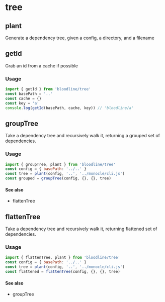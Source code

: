 # tree



## plant

Generate a dependency tree, given a config, a directory, and a filename


## getId

Grab an id from a cache if possible

### Usage
```js
import { getId } from 'bloodline/tree'
const basePath = '..'
const cache = {}
const key = 'a'
console.log(getId(basePath, cache, key)) // 'bloodline/a'
```

## groupTree

Take a dependency tree and recursively walk it, returning a grouped set of dependencies.

### Usage
```js
import { groupTree, plant } from 'bloodline/tree'
const config = { basePath: '../..' }
const tree = plant(config, '..', '../monocle/cli.js')
const grouped = groupTree(config, {}, {}, tree)
```

#### See also
 - flattenTree

## flattenTree

Take a dependency tree and recursively walk it, returning flattened set of dependencies.

### Usage
```js
import { flattenTree, plant } from 'bloodline/tree'
const config = { basePath: '../..' }
const tree = plant(config, '..', '../monocle/cli.js')
const flattened = flattenTree(config, {}, {}, tree)
```

#### See also
 - groupTree